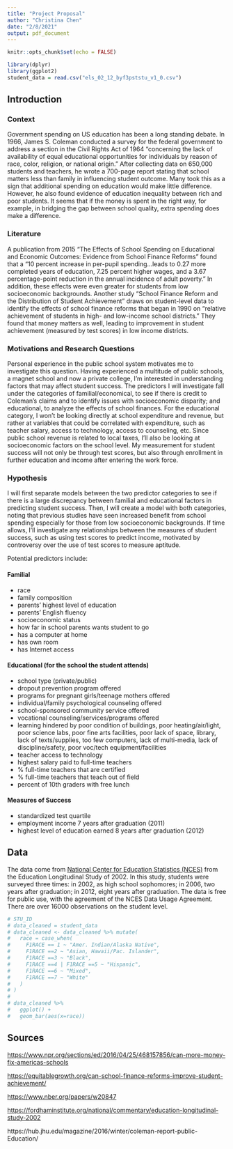 ```yaml
---
title: "Project Proposal"
author: "Christina Chen"
date: "2/8/2021"
output: pdf_document
---
```


```r
knitr::opts_chunk$set(echo = FALSE)

library(dplyr)
library(ggplot2)
student_data = read.csv("els_02_12_byf3pststu_v1_0.csv")
```

## Introduction
### Context
Government spending on US education has been a long standing debate. In 1966, James S. Coleman conducted a survey for the federal government to address a section in the Civil Rights Act of 1964 "concerning the lack of availability of equal educational opportunities for individuals by reason of race, color, religion, or national origin." After collecting data on 650,000 students and teachers, he wrote a 700-page report stating that school matters less than family in influencing student outcome. Many took this as a sign that additional spending on education would make little difference. However, he also found evidence of education inequality between rich and poor students. It seems that if the money is spent in the right way, for example, in bridging the gap between school quality, extra spending does make a difference.

### Literature
A publication from 2015 "The Effects of School Spending on Educational and Economic Outcomes: Evidence from School Finance Reforms" found that a "10 percent increase in per-pupil spending...leads to 0.27 more completed years of education, 7.25 percent higher wages, and a 3.67 percentage-point reduction in the annual incidence of adult poverty." In addition, these effects were even greater for students from low socioeconomic backgrounds. Another study "School Finance Reform and the Distribution of Student Achievement" draws on student-level data to identify the effects of school finance reforms that began in 1990 on "relative achievement of students in high- and low-income school districts." They found that money matters as well, leading to improvement in student achievement (measured by test scores) in low income districts.

### Motivations and Research Questions
Personal experience in the public school system motivates me to investigate this question. Having experienced a multitude of public schools, a magnet school and now a private college, I'm interested in understanding factors that may affect student success. The predictors I will investigate fall under the categories of familial/economical, to see if there is credit to Coleman's claims and to identify issues with socioeconomic disparity; and educational, to analyze the effects of school finances. For the educational category, I won't be looking directly at school expenditure and revenue, but rather at variables that could be correlated with expenditure, such as teacher salary, access to technology, access to counseling, etc. Since public school revenue is related to local taxes, I'll also be looking at socioeconomic factors on the school level. My measurement for student success will not only be through test scores, but also through enrollment in further education and income after entering the work force.

### Hypothesis
I will first separate models between the two predictor categories to see if there is a large discrepancy between familial and educational factors in predicting student success. Then, I will create a model with both categories, noting that previous studies have seen increased benefit from school spending especially for those from low socioeconomic backgrounds. If time allows, I'll investigate any relationships between the measures of student success, such as using test scores to predict income, motivated by controversy over the use of test scores to measure aptitude.

Potential predictors include:

#### Familial
- race
- family composition
- parents' highest level of education
- parents' English fluency
- socioeconomic status
- how far in school parents wants student to go
- has a computer at home
- has own room
- has Internet access

#### Educational (for the school the student attends)
- school type (private/public)
- dropout prevention program offered
- programs for pregnant girls/teenage mothers offered
- individual/family psychological counseling offered
- school-sponsored community service offered
- vocational counseling/services/programs offered
- learning hindered by poor condition of buildings, poor heating/air/light, poor science labs, poor fine arts facilities, poor lack of space, library, lack of texts/supplies, too few computers, lack of multi-media, lack of discipline/safety, poor voc/tech equipment/facilities
- teacher access to technology
- highest salary paid to full-time teachers
- % full-time teachers that are certified
- % full-time teachers that teach out of field
- percent of 10th graders with free lunch

#### Measures of Success
- standardized test quartile
- employment income 7 years after graduation (2011)
- highest level of education earned 8 years after graduation (2012)

## Data
The data come from [National Center for Education Statistics (NCES)](https://nces.ed.gov/OnlineCodebook/Session/Codebook/4cb636e5-c72b-42c0-806b-3c55507db6a6) from the Education Longitudinal Study of 2002. In this study, students were surveyed three times: in 2002, as high school sophomores; in 2006, two years after graduation; in 2012, eight years after graduation. The data is free for public use, with the agreement of the NCES Data Usage Agreement. There are over 16000 observations on the student level.

```r
# STU_ID
# data_cleaned = student_data
# data_cleaned <- data_cleaned %>% mutate(
#   race = case_when(
#     F1RACE == 1 ~ "Amer. Indian/Alaska Native",
#     F1RACE ==2 ~ "Asian, Hawaii/Pac. Islander",
#     F1RACE ==3 ~ "Black",
#     F1RACE ==4 | F1RACE ==5 ~ "Hispanic",
#     F1RACE ==6 ~ "Mixed",
#     F1RACE ==7 ~ "White"
#   )
# )
# 
# data_cleaned %>%
#   ggplot() +
#   geom_bar(aes(x=race))
```


## Sources
<https://www.npr.org/sections/ed/2016/04/25/468157856/can-more-money-fix-americas-schools>

<https://equitablegrowth.org/can-school-finance-reforms-improve-student-achievement/>

<https://www.nber.org/papers/w20847>

<https://fordhaminstitute.org/national/commentary/education-longitudinal-study-2002>

https://hub.jhu.edu/magazine/2016/winter/coleman-report-public-Education/

